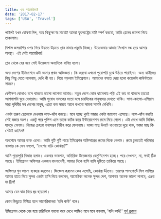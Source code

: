 ```yaml
---
title: ওহ আমেরিকা!
date: '2017-02-17'
tags: ['USA', 'Travel']
---
```


পাইলট যখন ঘোষণা দিল, আর কিছুক্ষণের মাঝেই আমরা যুক্তরাষ্ট্রের মাটি স্পর্শ করবো, আমি প্লেনের জানলা দিয়ে তাকালাম।

বিশাল জলরাশির ওপর দিয়ে উড়তে উড়তে প্লেন নামার প্রস্তুতি নিচ্ছে। উত্তেজনায় আমার নিঃশ্বাস বন্ধ হয়ে আসার অবস্থা। এই সেই আমেরিকা!

প্লেন থেকে বের হয়ে সেই উত্তেজনা অন্যদিকে ধাবিত হলো।

অন্য দেশের ইমিগ্রেশনে এটা আমার প্রথম অভিজ্ঞতা। কি করবো এখনো পুরোপরি বুঝে উঠতে পারছিনা। অন্য যাত্রীদের পিছু পিছু যেতে লাগলাম, দেখি কী হয়। গিয়ে পড়লাম ইমিগ্রেশনে। আমাদের বসতে দেয়া হলো কয়েকটা কাউন্টারের সামনে।

বেশীক্ষণ কোথাও বসে থাকতে ভালো লাগেনা আমার। নতুন দেশে কোন ঝামেলায় পড়ি এই ভয় না থাকলে হয়তো আশপাশটা ঘুরে দেখতাম। আমি সুবোধ বালকের মতো বসে চারদিকের মানুষদের দেখতে থাকি। সাদা-কালো-এশিয়ান সারা পৃথিবীর সব দেশের মানুষ, এতো কম সময়ে আগে কখনো সামনা সামনি দেখিনি।

একটা তরুণ ছেলেকে দেখলাম লাফ-ঝাঁপ করছে। মনে হচ্ছে খুবই মজার একটা জায়গায় এসেছে। লাফ-ঝাঁপ করাটা সেই মজার অংশ। একটু পরে পুলিশ এসে তাকে ক্যাঁক করে ইন্টারোগেশন রুমে নিয়ে গেলো। এটা দেখে আমি কিঞ্চিৎ ঘাবড়ে গেলাম। নিজের চেহারা যথাসম্ভব নিরীহ করে ফেললাম। ভাজা মাছ উলটে খাওয়াতো দূরে থাক, ভাজা মাছ কি সেটাই জানিনা!

অবশেষে আমার ডাক এলো। আমি গুটি গুটি পায়ে ইমিগ্রেশন অফিসারের রুমের দিকে গেলাম। রুমে ঢুকতেই পরিস্কার বাংলায় কে যেন বললো, “দেশের বাড়ি কোথায়?”

আমি পুরোপুরি বিভ্রান্ত হলাম। একবার ভাবলাম, অতিরিক্ত উত্তেজনায় হেলুশিনেশন হচ্ছে। পরে দেখলাম, না, সবই ঠিক আছে। ইমিগ্রেশন অফিসার একজন বাংলাদেশী, আমার দিকে হাসি হাসি দৃষ্টিতে তাকিয়ে আছে।

অফিসার খুব ভালো ব্যবহার করলেন। জিজ্ঞেস করলেন কেন এসেছি, কোথায় উঠবো। তারপর পাসপোর্টে সিল লাগিয়ে আমার হাতে দিয়ে সুন্দর একটা হাসি দিয়ে বললেন, আমেরিকা অনেক সুন্দর দেশ, আপনার অনেক ভালো লাগবে, এঞ্জয় দ্য ট্রিপ!

আমার যেন ঘাম দিয়ে জ্বর ছাড়লো।

কোন কিছুতে বিস্মিত হলে আমেরিকানরা 'হলি কাউ' বলে।

ইমিগ্রেশন থেকে বের হয়ে চারিদিকে ভালো করে দেখে আমিও মনে মনে বললাম, 'হলি কাউ!'
[পূর্ব প্রকাশ](https://www.facebook.com/ashraful.alam/posts/10154127719880583)
